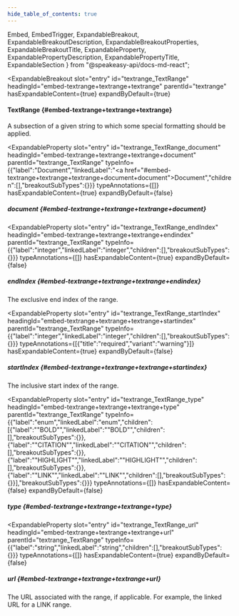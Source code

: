 ```yaml
---
hide_table_of_contents: true
---
```

  Embed,
  EmbedTrigger,
  ExpandableBreakout,
  ExpandableBreakoutDescription,
  ExpandableBreakoutProperties,
  ExpandableBreakoutTitle,
  ExpandableProperty,
  ExpandablePropertyDescription,
  ExpandablePropertyTitle,
  ExpandableSection
} from "@speakeasy-api/docs-md-react";

<ExpandableSection>

<ExpandableBreakout
  slot="entry"
  id="textrange_TextRange"
  headingId="embed-textrange+textrange+textrange"
  parentId="textrange"
  hasExpandableContent={true}
  expandByDefault={true}
>

<ExpandableBreakoutTitle slot="title">

#### TextRange \{#embed-textrange+textrange+textrange\}

</ExpandableBreakoutTitle>

<ExpandableBreakoutDescription slot="description">

A subsection of a given string to which some special formatting should be applied.

</ExpandableBreakoutDescription>

<ExpandableBreakoutProperties slot="properties">

<ExpandableProperty
  slot="entry"
  id="textrange_TextRange_document"
  headingId="embed-textrange+textrange+textrange+document"
  parentId="textrange_TextRange"
  typeInfo={{"label":"Document","linkedLabel":"<a href=\"#embed-textrange+textrange+textrange+document+document\">Document</a>","children":[],"breakoutSubTypes":{}}}
  typeAnnotations={[]}
  hasExpandableContent={true}
  expandByDefault={false}
>

<ExpandablePropertyTitle slot="title">

##### document \{#embed-textrange+textrange+textrange+document\}

</ExpandablePropertyTitle>

<Embed slot="embed">

<EmbedTrigger slot="trigger" embedTitle="document" triggerText="View document details">

<Embeddocument />

</EmbedTrigger>

</Embed>

</ExpandableProperty>

<ExpandableProperty
  slot="entry"
  id="textrange_TextRange_endIndex"
  headingId="embed-textrange+textrange+textrange+endindex"
  parentId="textrange_TextRange"
  typeInfo={{"label":"integer","linkedLabel":"integer","children":[],"breakoutSubTypes":{}}}
  typeAnnotations={[]}
  hasExpandableContent={true}
  expandByDefault={false}
>

<ExpandablePropertyTitle slot="title">

##### endIndex \{#embed-textrange+textrange+textrange+endindex\}

</ExpandablePropertyTitle>

<ExpandablePropertyDescription slot="description">

The exclusive end index of the range.

</ExpandablePropertyDescription>

</ExpandableProperty>

<ExpandableProperty
  slot="entry"
  id="textrange_TextRange_startIndex"
  headingId="embed-textrange+textrange+textrange+startindex"
  parentId="textrange_TextRange"
  typeInfo={{"label":"integer","linkedLabel":"integer","children":[],"breakoutSubTypes":{}}}
  typeAnnotations={[{"title":"required","variant":"warning"}]}
  hasExpandableContent={true}
  expandByDefault={false}
>

<ExpandablePropertyTitle slot="title">

##### startIndex \{#embed-textrange+textrange+textrange+startindex\}

</ExpandablePropertyTitle>

<ExpandablePropertyDescription slot="description">

The inclusive start index of the range.

</ExpandablePropertyDescription>

</ExpandableProperty>

<ExpandableProperty
  slot="entry"
  id="textrange_TextRange_type"
  headingId="embed-textrange+textrange+textrange+type"
  parentId="textrange_TextRange"
  typeInfo={{"label":"enum","linkedLabel":"enum","children":[{"label":"\"BOLD\"","linkedLabel":"\"BOLD\"","children":[],"breakoutSubTypes":{}},{"label":"\"CITATION\"","linkedLabel":"\"CITATION\"","children":[],"breakoutSubTypes":{}},{"label":"\"HIGHLIGHT\"","linkedLabel":"\"HIGHLIGHT\"","children":[],"breakoutSubTypes":{}},{"label":"\"LINK\"","linkedLabel":"\"LINK\"","children":[],"breakoutSubTypes":{}}],"breakoutSubTypes":{}}}
  typeAnnotations={[]}
  hasExpandableContent={false}
  expandByDefault={false}
>

<ExpandablePropertyTitle slot="title">

##### type \{#embed-textrange+textrange+textrange+type\}

</ExpandablePropertyTitle>

</ExpandableProperty>

<ExpandableProperty
  slot="entry"
  id="textrange_TextRange_url"
  headingId="embed-textrange+textrange+textrange+url"
  parentId="textrange_TextRange"
  typeInfo={{"label":"string","linkedLabel":"string","children":[],"breakoutSubTypes":{}}}
  typeAnnotations={[]}
  hasExpandableContent={true}
  expandByDefault={false}
>

<ExpandablePropertyTitle slot="title">

##### url \{#embed-textrange+textrange+textrange+url\}

</ExpandablePropertyTitle>

<ExpandablePropertyDescription slot="description">

The URL associated with the range, if applicable. For example, the linked URL for a LINK range.

</ExpandablePropertyDescription>

</ExpandableProperty>

</ExpandableBreakoutProperties>

</ExpandableBreakout>

</ExpandableSection>